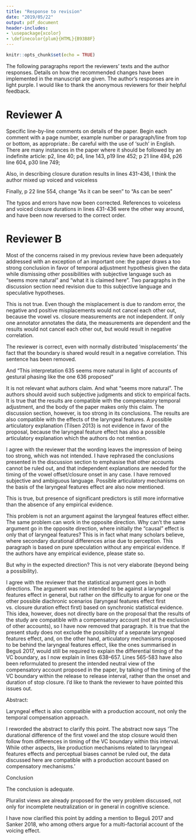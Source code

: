```yaml
---
title: "Response to revision"
date: "2019/05/22"
output: pdf_document
header-includes:
- \usepackage{xcolor}
- \definecolor{plum}{HTML}{B93B8F}
---
```


```r
knitr::opts_chunk$set(echo = TRUE)
```

The following paragraphs report the reviewers' texts and the author responses. Details on how the recommended changes have been implemented in the manuscript are given. The author's responses are in light purple. I would like to thank the anonymous reviewers for their helpful feedback.

# Reviewer A

Specific line-by-line comments on details of the paper. Begin each comment with a page number, example number or paragraph/line from top or bottom, as appropriate.:
Be careful with the use of 'such' in English. There are many instances in the paper where it should be followed by an indefinite article: p2, line 40; p4, line 143, p19 line 452; p 21 line 494, p26 line 604, p30 line 749;

Also, in describing closure duration results in lines 431-436, I think the author mixed up voiced and voiceless

Finally, p 22 line 554, change "As it can be seen" to "As can be seen"

\color{plum}
The typos and errors have now been corrected. References to voiceless and voiced closure durations in lines 431-436 were the other way around, and have been now reversed to the correct order.
\color{black}

# Reviewer B

Most of the concerns raised in my previous review have been adequately addressed with an exception of an important one: the paper draws a too strong conclusion in favor of temporal adjustment hypothesis given the data while dismissing other possibilities with subjective language such as “seems more natural” and “what it is claimed here”. Two paragraphs in the discussion section need revision due to this subjective language and speculative hypotheses.

\textit{Moreover, I would like to add that, if misplacement of the V-C boundary is  due to random error (which is a neutral assumption to make), the measured displacement from the ‘actual’ boundary will approximately follow a normal distribution with mean 0, so that negative and positive misplacements would cancel each other out.}

This is not true. Even though the misplacement is due to random error, the negative and positive misplacements would not cancel each other out, because the vowel vs. closure measurements are not independent. If only one annotator annotates the data, the measurements are dependent and the results would not cancel each other out, but would result in negative correlation.

\color{plum}
The reviewer is correct, even with normally distributed 'misplacements' the fact that the boundary is shared would result in a negative correlation. This sentence has been removed.
\color{black}

\textit{However, what it is claimed here is that the stability of the interval is a logical antecedent, while the different The CV of the release to release duration is 0.203, while that of the vowel onset to release duration is 0.232. The CQV is 0.127 for the release to release and 0.136 for the vowel onset to release. Lower values mean less dispersion/more cohesion.}

And “This interpretation 635 seems more natural in light of accounts of gestural phasing like the one 636 proposed”

It is not relevant what authors claim. And what “seems more natural”. The authors should avoid such subjective judgments and stick to empirical facts. It is true that the results are compatible with the compensatory temporal adjustment, and the body of the paper makes only this claim. The discussion section, however, is too strong in its conclusions. The results are also compatible with the effects of the laryngeal features. A possible articulatory explanation (Tilsen 2013) is not evidence in favor of the proposal, because the laryngeal feature effect has also a possible articulatory explanation which the authors do not mention.

\color{plum}
I agree with the reviewer that the wording leaves the impression of being too strong, which was not intended. I have rephrased the conclusions presented in the discussion section to emphasise that other accounts cannot be ruled out, and that independent explanations are needed for the timing of the vowel offset/closure onset in any case. I have removed subjective and ambiguous language. Possible articulatory mechanisms on the basis of the laryngeal features effect are also now mentioned.
\color{black}

\textit{Even when multicollinearity between predictors is minimal, statistical significance of multiple terms cannot unequivocally inform us on the actual  contribution of those terms, since it is possible that unknown relations be tween terms mask underlying mechanisms (for a discussion see McElreath 2015). For example, it is possible that, through time, different phonation categories (like ejective, voiceless, and voiced stops) can develop different closure duration sub-distributions (Sóskuthy 2013).}

This is true, but presence of significant predictors is still more informative than the absence of any empirical evidence.

This problem is not an argument against the laryngeal features effect either. The same problem can work in the opposite direction. Why can’t the same argument go in the opposite direction, where initially the “causal” effect is only that of laryngeal features? This is in fact what many scholars believe, where secondary durational differences arise due to perception. This paragraph is based on pure speculation without any empirical evidence. If the authors have any empirical evidence, please state so.

\textit{This can result in the ability for the phonation predictor to capture variance in vowel durations, even if the original mechanism directly involved closure durations only}

But why in the expected direction? This is not very elaborate (beyond being a possibility).

\color{plum}
I agree with the reviewer that the statistical argument goes in both directions. The argument was not intended to be against a laryngeal features effect in general, but rather on the difficulty to argue for one or the other possible diachronic scenarios (laryngeal features effect first vs. closure duration effect first) based on synchronic statistical evidence. This idea, however, does not directly bare on the proposal that the results of the study are compatible with a compensatory account (not at the exclusion of other accounts), so I have now removed that paragraph. It is true that the present study does not exclude the possibility of a separate laryngeal features effect, and, on the other hand, articulatory mechanisms proposed to be behind the laryngeal features effect, like the ones summarised in Beguš 2017, would still be required to explain the differential timing of the VC boundary, as I now explain in lines 638--657. Lines 565-583 have also been reformulated to present the intended neutral view of the compensatory account proposed in the paper, by talking of the timing of the VC boundary within the release to release interval, rather than the onset and duration of stop closure. I'd like to thank the reviewer to have pointed this issues out.
\color{black}

Abstract:

\textit{While other factors (like perceptual biases and laryngeal effects) could also play a role in the development of the voicing effect, the data discussed here sheds new light on a possible production account of voicing-related differences in vowel durations.}

Laryngeal effect is also compatible with a production account, not only the temporal compensation approach.

\color{plum}
I reworded the abstract to clarify this point. The abstract now says 'The durational difference of the first vowel and the stop closure would then follow from differences in timing of the VC boundary within this interval. While other aspects, like production mechanisms related to laryngeal features effects and perceptual biases cannot be ruled out, the data discussed here are compatible with a production account based on compensatory mechanisms.'
\color{black}

Conclusion

The conclusion is adequate.


\textit{Such pluralist view has already been proposed, for example, for incomplete neutralisation in Winter and Rottger (for a review of explanatory pluralism in the cognitive sciences, see Dale et al. 2009 and references therein).}

Pluralist views are already proposed for the very problem discussed, not only for incomplete neutralization or in general in cognitive science.

\color{plum}
I have now clarified this point by adding a mention to Beguš 2017 and Sanker 2018, who among others argue for a multi-factorial account of the voicing effect.
\color{black}
